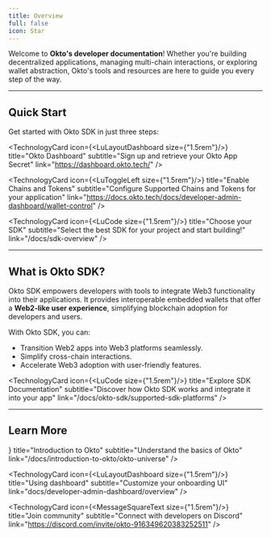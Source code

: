 ```yaml
---
title: Overview
full: false
icon: Star
---
```


Welcome to **Okto's developer documentation**! Whether you're building decentralized applications, managing multi-chain interactions, or exploring wallet abstraction, Okto's tools and resources are here to guide you every step of the way.



---

## Quick Start

Get started with Okto SDK in just three steps:

<div className="grid grid-cols-1 md:grid-cols-2 gap-3 md:gap-6 lg:gap-8">

  <TechnologyCard 
      icon={<LuLayoutDashboard size={"1.5rem"}/>}
      title="Okto Dashboard" 
      subtitle="Sign up and retrieve your Okto App Secret" 
      link="https://dashboard.okto.tech/"
  />

  <TechnologyCard 
      icon={<LuToggleLeft size={"1.5rem"}/>}
      title="Enable Chains and Tokens" 
      subtitle="Configure Supported Chains and Tokens for your application" 
      link="https://docs.okto.tech/docs/developer-admin-dashboard/wallet-control"
  />

  <TechnologyCard 
      icon={<LuCode size={"1.5rem"}/>}
      title="Choose your SDK" 
      subtitle="Select the best SDK for your project and start building!" 
      link="/docs/sdk-overview"
  />

</div>

---

## What is Okto SDK?

Okto SDK empowers developers with tools to integrate Web3 functionality into their applications. It provides interoperable embedded wallets that offer a **Web2-like user experience**, simplifying blockchain adoption for developers and users.

With Okto SDK, you can:
- Transition Web2 apps into Web3 platforms seamlessly.
- Simplify cross-chain interactions.
- Accelerate Web3 adoption with user-friendly features.

<TechnologyCard 
    icon={<LuCode size={"1.5rem"}/>}
    title="Explore SDK Documentation"
    subtitle="Discover how Okto SDK works and integrate it into your app"
    link="/docs/okto-sdk/supported-sdk-platforms"
/>

---

## Learn More 

<div className="grid grid-cols-1 md:grid-cols-2 gap-3 md:gap-6 lg:gap-8">
  <TechnologyCard 
      icon={<IoDocumentOutline size={"1.5rem"}/>}
      title="Introduction to Okto"
      subtitle="Understand the basics of Okto"
      link="/docs/introduction-to-okto/okto-universe"
  />

  <TechnologyCard 
      icon={<LuLayoutDashboard size={"1.5rem"}/>}
      title="Using dashboard" 
      subtitle="Customize your onboarding UI" 
      link="docs/developer-admin-dashboard/overview"
  />

   <TechnologyCard 
      icon={<MessageSquareText size={"1.5rem"}/>}
      title="Join community" 
      subtitle="Connect with developers on Discord" 
      link="https://discord.com/invite/okto-916349620383252511"
  />
 
</div>
